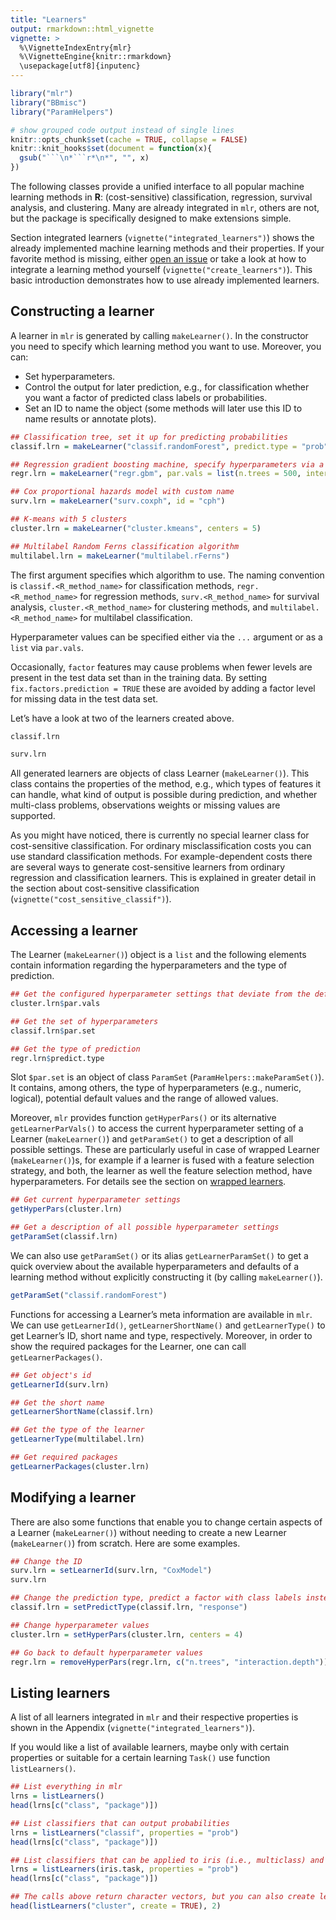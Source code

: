 ```yaml
---
title: "Learners"
output: rmarkdown::html_vignette
vignette: >
  %\VignetteIndexEntry{mlr}
  %\VignetteEngine{knitr::rmarkdown}
  \usepackage[utf8]{inputenc}
---
```


```r
library("mlr")
library("BBmisc")
library("ParamHelpers")

# show grouped code output instead of single lines
knitr::opts_chunk$set(cache = TRUE, collapse = FALSE)
knitr::knit_hooks$set(document = function(x){
  gsub("```\n*```r*\n*", "", x)
})
```

The following classes provide a unified interface to all popular machine learning methods in **R**:
(cost-sensitive) classification, regression, survival analysis, and clustering.
Many are already integrated in `mlr`, others are not, but the package is specifically designed to make extensions simple.

Section integrated learners (`vignette("integrated_learners")`) shows the already implemented machine learning methods and their properties.
If your favorite method is missing, either [open an issue](https://github.com/mlr-org/mlr/issues) or take a look at how to integrate a learning method yourself (`vignette("create_learners")`).
This basic introduction demonstrates how to use already implemented learners.

## Constructing a learner

A learner in `mlr` is generated by calling `makeLearner()`.
In the constructor you need to specify which learning method you want to use.
Moreover, you can:

* Set hyperparameters.
* Control the output for later prediction, e.g., for classification whether you want a factor of predicted class labels or probabilities.
* Set an ID to name the object (some methods will later use this ID to name results or annotate plots).

```r
## Classification tree, set it up for predicting probabilities
classif.lrn = makeLearner("classif.randomForest", predict.type = "prob", fix.factors.prediction = TRUE)

## Regression gradient boosting machine, specify hyperparameters via a list
regr.lrn = makeLearner("regr.gbm", par.vals = list(n.trees = 500, interaction.depth = 3))

## Cox proportional hazards model with custom name
surv.lrn = makeLearner("surv.coxph", id = "cph")

## K-means with 5 clusters
cluster.lrn = makeLearner("cluster.kmeans", centers = 5)

## Multilabel Random Ferns classification algorithm
multilabel.lrn = makeLearner("multilabel.rFerns")
```

The first argument specifies which algorithm to use.
The naming convention is ``classif.<R_method_name>`` for classification methods, ``regr.<R_method_name>`` for regression methods, ``surv.<R_method_name>`` for survival analysis, ``cluster.<R_method_name>`` for clustering methods, and ``multilabel.<R_method_name>`` for multilabel classification.

Hyperparameter values can be specified either via the ``...`` argument or as a `list` via ``par.vals``.

Occasionally, `factor` features may cause problems when fewer levels are present in the test data set than in the training data.
By setting ``fix.factors.prediction = TRUE`` these are avoided by adding a factor level for missing data in the test data set.

Let's have a look at two of the learners created above.

```r
classif.lrn

surv.lrn
```

All generated learners are objects of class Learner (`makeLearner()`).
This class contains the properties of the method, e.g., which types of features it can handle, what kind of output is possible during prediction, and whether multi-class problems, observations weights or missing values are supported.

As you might have noticed, there is currently no special learner class for cost-sensitive classification.
For ordinary misclassification costs you can use standard classification methods.
For example-dependent costs there are several ways to generate cost-sensitive learners from ordinary regression and classification learners. 
This is explained in greater detail in the section about cost-sensitive classification (`vignette("cost_sensitive_classif")`).

## Accessing a learner

The Learner (`makeLearner()`) object is a `list` and the following elements contain information regarding the hyperparameters and the type of prediction.

```r
## Get the configured hyperparameter settings that deviate from the defaults
cluster.lrn$par.vals

## Get the set of hyperparameters
classif.lrn$par.set

## Get the type of prediction
regr.lrn$predict.type
```

Slot ``$par.set`` is an object of class `ParamSet` (`ParamHelpers::makeParamSet()`).
It contains, among others, the type of hyperparameters (e.g., numeric, logical), potential default values and the range of allowed values.

Moreover, `mlr` provides function `getHyperPars()` or its alternative `getLearnerParVals()` to access the current hyperparameter setting of a Learner (`makeLearner()`) and `getParamSet()` to get a description of all possible settings.
These are particularly useful in case of wrapped Learner (`makeLearner()`)s, for example if a learner is fused with a feature selection strategy, and both, the learner as well the feature selection method, have hyperparameters.
For details see the section on [wrapped learners](wrapper.md).

```r
## Get current hyperparameter settings
getHyperPars(cluster.lrn)

## Get a description of all possible hyperparameter settings
getParamSet(classif.lrn)
```

We can also use `getParamSet()` or its alias `getLearnerParamSet()` to get a quick overview about the available hyperparameters and defaults of a learning method without explicitly constructing it (by calling `makeLearner()`).

```r
getParamSet("classif.randomForest")
```

Functions for accessing a Learner's meta information are available in `mlr`. We can use `getLearnerId()`, `getLearnerShortName()` and `getLearnerType()` to get Learner's ID, short name and type, respectively. 
Moreover, in order to show the required packages for the Learner, one can call `getLearnerPackages()`.

```r
## Get object's id
getLearnerId(surv.lrn)

## Get the short name
getLearnerShortName(classif.lrn)

## Get the type of the learner
getLearnerType(multilabel.lrn)

## Get required packages
getLearnerPackages(cluster.lrn)
```

## Modifying a learner

There are also some functions that enable you to change certain aspects of a Learner (`makeLearner()`) without needing to create a new Learner (`makeLearner()`) from scratch.
Here are some examples.

```r
## Change the ID
surv.lrn = setLearnerId(surv.lrn, "CoxModel")
surv.lrn

## Change the prediction type, predict a factor with class labels instead of probabilities
classif.lrn = setPredictType(classif.lrn, "response")

## Change hyperparameter values
cluster.lrn = setHyperPars(cluster.lrn, centers = 4)

## Go back to default hyperparameter values
regr.lrn = removeHyperPars(regr.lrn, c("n.trees", "interaction.depth"))
```

## Listing learners

A list of all learners integrated in `mlr` and their respective properties is shown in the Appendix (`vignette("integrated_learners")`).

If you would like a list of available learners, maybe only with certain properties or suitable for a certain learning `Task()` use function `listLearners()`.

```r
## List everything in mlr
lrns = listLearners()
head(lrns[c("class", "package")])

## List classifiers that can output probabilities
lrns = listLearners("classif", properties = "prob")
head(lrns[c("class", "package")])

## List classifiers that can be applied to iris (i.e., multiclass) and output probabilities
lrns = listLearners(iris.task, properties = "prob")
head(lrns[c("class", "package")])

## The calls above return character vectors, but you can also create learner objects
head(listLearners("cluster", create = TRUE), 2)
```
